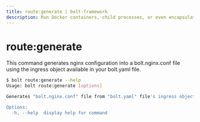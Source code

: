 ```yaml
---
title: route:generate | bolt-framework
description: Run Docker containers, child processes, or even encapsulate your entire project within a VM, all under one unified API.
---
```



<Meta title="API Reference/CLI Reference/route:generate" />

# route:generate

This command generates nginx configuration into a bolt.nginx.conf file using the ingress object available in your bolt.yaml file.

```bash
$ bolt route:generate --help
Usage: bolt route:generate [options]

Generates "bolt.nginx.conf" file from "bolt.yaml" file's ingress object

Options:
  -h, --help  display help for command
```
